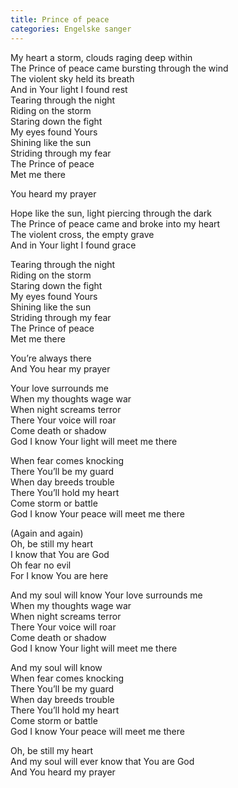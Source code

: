 ```yaml
---
title: Prince of peace
categories: Engelske sanger
---
```


My heart a storm, clouds raging deep within  
The Prince of peace came bursting through the wind  
The violent sky held its breath  
And in Your light I found rest  
Tearing through the night  
Riding on the storm  
Staring down the fight  
My eyes found Yours  
Shining like the sun  
Striding through my fear  
The Prince of peace  
Met me there

You heard my prayer  

Hope like the sun, light piercing through the dark  
The Prince of peace came and broke into my heart  
The violent cross, the empty grave  
And in Your light I found grace

Tearing through the night  
Riding on the storm  
Staring down the fight  
My eyes found Yours  
Shining like the sun  
Striding through my fear  
The Prince of peace  
Met me there

You're always there  
And You hear my prayer

Your love surrounds me  
When my thoughts wage war  
When night screams terror  
There Your voice will roar  
Come death or shadow  
God I know Your light will meet me there

When fear comes knocking  
There You'll be my guard  
When day breeds trouble  
There You'll hold my heart  
Come storm or battle  
God I know Your peace will meet me there

(Again and again)  
Oh, be still my heart  
I know that You are God  
Oh fear no evil  
For I know You are here

And my soul will know Your love surrounds me  
When my thoughts wage war  
When night screams terror  
There Your voice will roar  
Come death or shadow  
God I know Your light will meet me there

And my soul will know  
When fear comes knocking  
There You'll be my guard  
When day breeds trouble  
There You'll hold my heart  
Come storm or battle  
God I know Your peace will meet me there

Oh, be still my heart  
And my soul will ever know that You are God  
And You heard my prayer 
